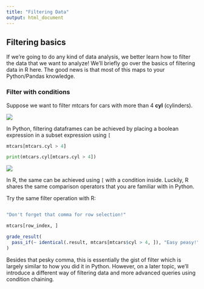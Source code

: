 ```yaml
---
title: "Filtering Data"
output: html_document
---
```


## Filtering basics

If we're going to do any kind of data analysis, we better learn how to filter the data that we want to analyze! We'll briefly go over the basics of filtering data in R here. The good news is that most of this maps to your Python/Pandas knowledge.

### Filter with conditions

Suppose we want to filter mtcars for cars with more than 4 **cyl** (cylinders).

<img src="../images/python_logo.png" class="language-icon">

In Python, filtering dataframes can be achieved by placing a boolean expression in a subset expression using `[` 
```python
mtcars[mtcars.cyl > 4]
``` 

```python
print(mtcars.cyl[mtcars.cyl > 4])
```

<img src="../images/r_logo.png" class="language-icon">

In R, the same can be achieved using `[` with a condition inside. Luckily, R shares the same comparison operators that you are familiar with in Python.

Try the same filter operation with R:

```r

```

```r
"Don't forget that comma for row selection!"
```

```r
mtcars[row_index, ]
```

```r
grade_result(
  pass_if(~ identical(.result, mtcars[mtcars$cyl > 4, ]), "Easy peasy!")
)
```

Besides that pesky comma, this is essentially the gist of filter which is largely similar to how you did it in Python. However, on a later topic, we'll introduce a different way of filtering data and more advanced queries using condition chaining.